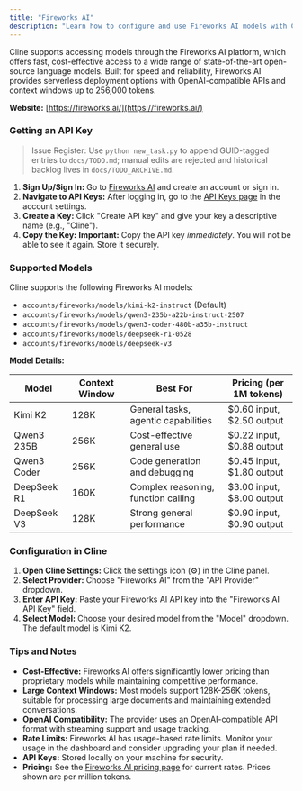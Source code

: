 ```yaml
---
title: "Fireworks AI"
description: "Learn how to configure and use Fireworks AI models with Cline. Access high-performance open-source language models with fast, cost-effective APIs."
---
```


Cline supports accessing models through the Fireworks AI platform, which offers fast, cost-effective access to a wide range of state-of-the-art open-source language models. Built for speed and reliability, Fireworks AI provides serverless deployment options with OpenAI-compatible APIs and context windows up to 256,000 tokens.

**Website:** [https://fireworks.ai/](https://fireworks.ai/)

### Getting an API Key
> Issue Register: Use `python new_task.py` to append GUID-tagged entries to `docs/TODO.md`; manual edits are rejected and historical backlog lives in `docs/TODO_ARCHIVE.md`.

1. **Sign Up/Sign In:** Go to [Fireworks AI](https://fireworks.ai/) and create an account or sign in.
2. **Navigate to API Keys:** After logging in, go to the [API Keys page](https://app.fireworks.ai/settings/users/api-keys) in the account settings.
3. **Create a Key:** Click "Create API key" and give your key a descriptive name (e.g., "Cline").
4. **Copy the Key:** **Important:** Copy the API key _immediately_. You will not be able to see it again. Store it securely.

### Supported Models

Cline supports the following Fireworks AI models:

-   `accounts/fireworks/models/kimi-k2-instruct` (Default)
-   `accounts/fireworks/models/qwen3-235b-a22b-instruct-2507`
-   `accounts/fireworks/models/qwen3-coder-480b-a35b-instruct`
-   `accounts/fireworks/models/deepseek-r1-0528`
-   `accounts/fireworks/models/deepseek-v3`

**Model Details:**

| Model | Context Window | Best For | Pricing (per 1M tokens) |
|-------|----------------|----------|-------------------------|
| Kimi K2 | 128K | General tasks, agentic capabilities | \$0.60 input, \$2.50 output |
| Qwen3 235B | 256K | Cost-effective general use | \$0.22 input, \$0.88 output |
| Qwen3 Coder | 256K | Code generation and debugging | \$0.45 input, \$1.80 output |
| DeepSeek R1 | 160K | Complex reasoning, function calling | \$3.00 input, \$8.00 output |
| DeepSeek V3 | 128K | Strong general performance | \$0.90 input, \$0.90 output |

### Configuration in Cline

1. **Open Cline Settings:** Click the settings icon (⚙️) in the Cline panel.
2. **Select Provider:** Choose "Fireworks AI" from the "API Provider" dropdown.
3. **Enter API Key:** Paste your Fireworks AI API key into the "Fireworks AI API Key" field.
4. **Select Model:** Choose your desired model from the "Model" dropdown. The default model is Kimi K2.

### Tips and Notes

-   **Cost-Effective:** Fireworks AI offers significantly lower pricing than proprietary models while maintaining competitive performance.
-   **Large Context Windows:** Most models support 128K-256K tokens, suitable for processing large documents and maintaining extended conversations.
-   **OpenAI Compatibility:** The provider uses an OpenAI-compatible API format with streaming support and usage tracking.
-   **Rate Limits:** Fireworks AI has usage-based rate limits. Monitor your usage in the dashboard and consider upgrading your plan if needed.
-   **API Keys:** Stored locally on your machine for security.
-   **Pricing:** See the [Fireworks AI pricing page](https://fireworks.ai/pricing) for current rates. Prices shown are per million tokens.
